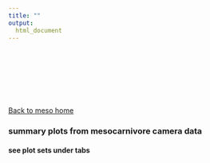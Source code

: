 ```yaml
---
title: ""
output: 
  html_document
---
```


<br><br><br><br><br><br/>


[Back to meso home](https://fieldofhats.github.io/SC_Occupancy_Plots_homepage )

### summary plots from mesocarnivore camera data

#### see plot sets under tabs




